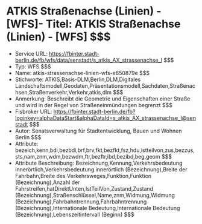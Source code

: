 # ATKIS Straßenachse (Linien) - [WFS]- Titel: ATKIS Straßenachse (Linien) - [WFS] $$$
- Service URL: https://fbinter.stadt-berlin.de/fb/wfs/data/senstadt/s_atkis_AX_strassenachse_l $$$
- Typ: WFS $$$
- Name: atkis-strassenachse-linien-wfs-e650879e $$$
- Stichworte: ATKIS,Basis-DLM,Berlin,DLM,Digitales Landschaftsmodell,Geodaten,Präsentationsmodell,Sachdaten,Straßenachsen,Straßenverkehr,Verkehr,atkis,dlm $$$
- Anmerkung: Beschreibt die Geometrie und Eigenschaften einer Straße und wird in der Regel von Straßeneinmündungen begrenzt $$$
- Fisbroker URL: https://fbinter.stadt-berlin.de/fb?loginkey=alphaDataStart&alphaDataId=s_atkis_AX_strassenachse_l@senstadt $$$
- Autor: Senatsverwaltung für Stadtentwicklung, Bauen und Wohnen Berlin $$$
- Attribute: bezeich,kenn,bdi,bezbdi,brf,brv,fkt,bezfkt,fsz,hdu,istteilvon,zus,bezzus,sts,nam,znm,wdm,bezwdm,ftr,bezftr,ibd,bezibd,beg,geom $$$
- Attribute Beschreibung: Bezeichnung,Kennung,Verkehrsbedeutung innerörtlich,Verkehrsbedeutung innerörtlich (Bezeichnung),Breite der Fahrbahn,Breite des Verkehrsweges,Funktion,Funktion (Bezeichnung),Anzahl der Fahrstreifen,hatDirektUnten,IstTeilVon,Zustand,Zustand (Bezeichnung),Straßenschlüssel,Name,znm,Widmung,Widmung (Bezeichnung),Fahrbahntrennung,Fahrbahntrennung (Bezeichnung),Internationale Bedeutung,Internationale Bedeutung (Bezeichnung),Lebenszeitintervall (Beginn) $$$
